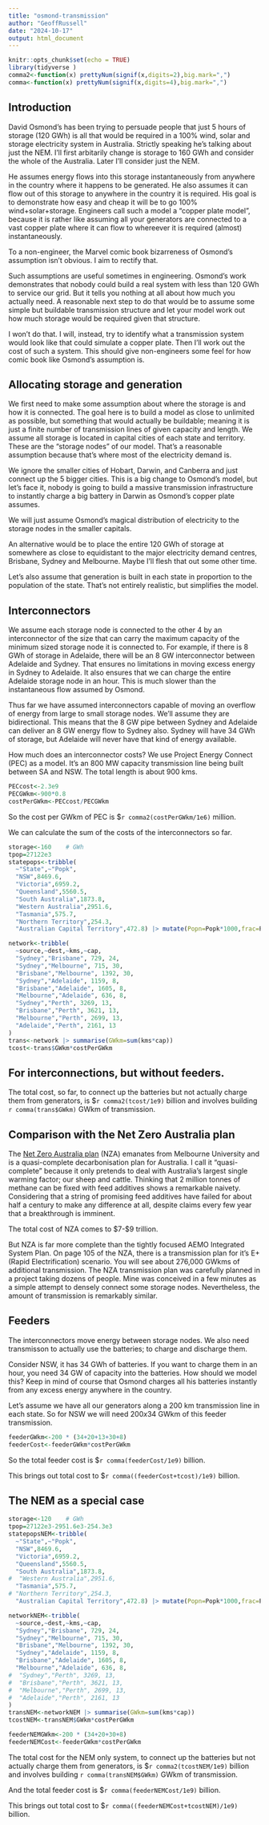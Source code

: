 ```yaml
---
title: "osmond-transmission"
author: "GeoffRussell"
date: "2024-10-17"
output: html_document
---
```


```r
knitr::opts_chunk$set(echo = TRUE)
library(tidyverse )
comma2<-function(x) prettyNum(signif(x,digits=2),big.mark=",")
comma<-function(x) prettyNum(signif(x,digits=4),big.mark=",")
```

## Introduction 

David Osmond's has been trying to persuade people that just 5 hours of storage (120 GWh) is all that would be required in a 100% wind, solar and storage
electricity system in Australia. Strictly speaking he's talking about just the NEM. I'll first arbitarily change is storage to 160 GWh and consider the whole
of the Australia. Later I'll consider just the NEM.

He assumes energy flows into this storage instantaneously from anywhere in the country where it happens to be
generated. He also assumes it can flow out of this storage to anywhere in the country it is required. His goal is to demonstrate 
how easy and cheap it will be to go 100% wind+solar+storage. Engineers call such a model a "copper plate model", because it is rather like
assuming all your generators are connected to a vast copper plate where it can flow to whereever it is required (almost) instantaneously. 

To a non-engineer, the Marvel comic book bizarreness of Osmond's assumption isn't obvious.  I aim to rectify that.

Such assumptions are useful sometimes in engineering. Osmond's work demonstrates that nobody could build a real system with less than 120 GWh to service
our grid. But it tells you nothing at all about how much you actually need. A reasonable next step to do that would be to assume some simple but buildable
transmission structure and let your model work out how much storage would be required given that structure. 

I won't do that. I will, instead, try to identify what a transmission system would look like that could simulate a copper plate. Then I'll work
out the cost of such a system. This should give non-engineers some feel for how comic book like Osmond's assumption is. 

## Allocating storage and generation

We first need to make some assumption about where the storage is and how it is connected. The goal here is to build a model as close to unlimited
as possible, but something that would actually be buildable; meaning it is just a finite number of transmission lines of given capacity and length.
We assume all storage is located in capital cities of each state and territory. These are the "storage nodes" of our model. That's a reasonable
assumption because that's where most of the electricity demand is.

We ignore the smaller cities of Hobart, Darwin, and Canberra and just
connect up the 5 bigger cities. This is a big change to Osmond's model, but let's face it, nobody is going to build a massive
transmission infrastructure to instantly charge a big battery in Darwin as Osmond's copper plate assumes.

We will just assume Osmond's magical distribution of electricity to the storage nodes in the smaller capitals. 

An alternative would be to place the entire 120 GWh of storage at somewhere as close to equidistant to the major electricity demand centres, Brisbane, Sydney and Melbourne. Maybe I'll flesh that out some other time. 

Let's also assume that generation is built in each state in proportion to the population of the state. That's not entirely realistic, but simplifies the model.

## Interconnectors

We assume each storage node is connected to the other 4 by an interconnector of the size that can carry the maximum capacity of
the minimum sized storage node it is connected to. For example, if there is 8 GWh of storage in Adelaide, there will be an 8 GW interconnector between Adelaide and
Sydney.  That ensures no limitations in moving excess energy in Sydney to Adelaide.  It also ensures that we can charge the entire Adelaide storage node
in an hour. This is much slower than the instantaneous flow assumed by Osmond.

Thus far we have assumed interconnectors capable of moving an overflow of energy from large to small storage nodes. We'll assume they are bidirectional.  This
means that the 8 GW pipe between Sydney and Adelaide can deliver an 8 GW energy flow to Sydney also. Sydney will have 34 GWh of storage, but Adelaide will
never have that kind of energy available. 

How much does an interconnector costs? We use Project Energy Connect (PEC) as a model. It's an 800 MW capacity transmission line being built between SA and NSW. The
total length is about 900 kms. 

```r
PECcost<-2.3e9
PECGWkm<-900*0.8
costPerGWkm<-PECcost/PECGWkm
```

So the cost per GWkm of PEC is \$`r comma2(costPerGWkm/1e6)` million. 

We can calculate the sum of the costs of the interconnectors so far.

```r
storage<-160    # GWh
tpop=27122e3
statepops<-tribble(
  ~"State",~"Popk",
  "NSW",8469.6,
  "Victoria",6959.2,
  "Queensland",5560.5,
  "South Australia",1873.8,
  "Western Australia",2951.6,
  "Tasmania",575.7,
  "Northern Territory",254.3,
  "Australian Capital Territory",472.8) |> mutate(Popn=Popk*1000,frac=Popn/tpop,gwh=frac*storage)

network<-tribble(
  ~source,~dest,~kms,~cap,
  "Sydney","Brisbane", 729, 24,
  "Sydney","Melbourne", 715, 30,
  "Brisbane","Melbourne", 1392, 30,
  "Sydney","Adelaide", 1159, 8,
  "Brisbane","Adelaide", 1605, 8,
  "Melbourne","Adelaide", 636, 8,
  "Sydney","Perth", 3269, 13,
  "Brisbane","Perth", 3621, 13,
  "Melbourne","Perth", 2699, 13,
  "Adelaide","Perth", 2161, 13
) 
trans<-network |> summarise(GWkm=sum(kms*cap))
tcost<-trans$GWkm*costPerGWkm
```

## For interconnections, but without feeders. 

The total cost, so far, to connect up the batteries but not actually charge them from generators, 
is \$`r comma2(tcost/1e9)` billion and involves building `r comma(trans$GWkm)` GWkm of transmission.

## Comparison with the Net Zero Australia plan

The [Net Zero Australia plan](https://www.netzeroaustralia.net.au/wp-content/uploads/2023/04/Net-Zero-Australia-final-results-full-results-pack-19-April-23.pdf) (NZA) emanates from Melbourne University and is a quasi-complete decarbonisation plan for Australia. I call it "quasi-complete" because it
only pretends to deal with Australia's largest single warming factor; our sheep and cattle. Thinking that 2 million tonnes of methane can be fixed with
feed additives shows a remarkable naivety. Considering that a string of promising feed additives 
have failed for about half a century to make any difference at all, despite claims every few year that
a breakthrough is imminent. 

The total cost of NZA comes to \$7-\$9 trillion. 

But NZA is far more complete than the tightly focused AEMO Integrated System Plan. On page 105 of the NZA, there is a transmission plan for
it's E+ (Rapid Electrification) scenario. You will see about 276,000 GWkms of additional transmission. The NZA transmission plan was carefully planned in 
a project taking dozens of people. Mine was conceived in a few minutes as a simple attempt to densely connect some storage nodes. Nevertheless, the amount
of transmission is remarkably similar. 

## Feeders 

The interconnectors move energy between storage nodes. We also need transmisson to actually use the batteries; to charge and discharge them.

Consider NSW, it has 34 GWh of batteries. If you want to charge them in an hour, you need 34 GW of capacity into the batteries. How should we model this? Keep
in mind of course that Osmond charges all his batteries instantly from any excess energy anywhere in the country.

Let's assume we have all our generators along a 200 km transmission line in each state. So for NSW we will need $200 x 34$ GWkm of this feeder transmission. 

```r
feederGWkm<-200 * (34+20+13+30+8)
feederCost<-feederGWkm*costPerGWkm
```

So the total feeder cost is \$`r comma(feederCost/1e9)` billion.

This brings out total cost to \$`r comma((feederCost+tcost)/1e9)` billion.

## The NEM as a special case


```r
storage<-120    # GWh
tpop=27122e3-2951.6e3-254.3e3
statepopsNEM<-tribble(
  ~"State",~"Popk",
  "NSW",8469.6,
  "Victoria",6959.2,
  "Queensland",5560.5,
  "South Australia",1873.8,
#  "Western Australia",2951.6,
  "Tasmania",575.7,
# "Northern Territory",254.3,
  "Australian Capital Territory",472.8) |> mutate(Popn=Popk*1000,frac=Popn/tpop,gwh=frac*storage)

networkNEM<-tribble(
  ~source,~dest,~kms,~cap,
  "Sydney","Brisbane", 729, 24,
  "Sydney","Melbourne", 715, 30,
  "Brisbane","Melbourne", 1392, 30,
  "Sydney","Adelaide", 1159, 8,
  "Brisbane","Adelaide", 1605, 8,
  "Melbourne","Adelaide", 636, 8,
#  "Sydney","Perth", 3269, 13,
#  "Brisbane","Perth", 3621, 13,
#  "Melbourne","Perth", 2699, 13,
#  "Adelaide","Perth", 2161, 13
) 
transNEM<-networkNEM |> summarise(GWkm=sum(kms*cap))
tcostNEM<-transNEM$GWkm*costPerGWkm

feederNEMGWkm<-200 * (34+20+30+8)
feederNEMCost<-feederGWkm*costPerGWkm
```

The total cost for the NEM only system, to connect up the batteries but not actually charge them from generators, 
is \$`r comma2(tcostNEM/1e9)` billion and involves building `r comma(transNEM$GWkm)` GWkm of transmission.

And the total feeder cost is \$`r comma(feederNEMCost/1e9)` billion.

This brings out total cost to \$`r comma((feederNEMCost+tcostNEM)/1e9)` billion.


